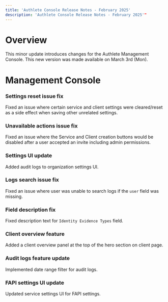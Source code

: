 ```yaml
---
title: 'Authlete Console Release Notes - February 2025'
description: 'Authlete Console Release Notes - February 2025'"
---
```


# Overview

This minor update introduces changes for the Authlete Management Console.
This new version was made available on March 3rd (Mon).

# Management Console

### Settings reset issue fix

Fixed an issue where certain service and client settings were cleared/reset as a side effect when saving other unrelated settings.

### Unavailable actions issue fix

Fixed an issue where the Service and Client creation buttons would be disabled after a user accepted an invite including admin permissions.

### Settings UI update

Added audit logs to organization settings UI.

### Logs search issue fix

Fixed an issue where user was unable to search logs if the `user` field was missing.

### Field description fix

Fixed description text for `Identity Evidence Types` field.

### Client overview feature

Added a client overview panel at the top of the hero section on client page.

### Audit logs feature update

Implemented date range filter for audit logs.

### FAPI settings UI update

Updated service settings UI for FAPI settings.

